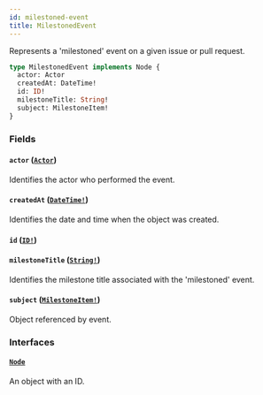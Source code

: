 ```yaml
---
id: milestoned-event
title: MilestonedEvent
---
```


Represents a 'milestoned' event on a given issue or pull request.

```graphql
type MilestonedEvent implements Node {
  actor: Actor
  createdAt: DateTime!
  id: ID!
  milestoneTitle: String!
  subject: MilestoneItem!
}
```

### Fields

#### `actor` ([`Actor`](/docs/api/interfaces/actor))

Identifies the actor who performed the event.

#### `createdAt` ([`DateTime!`](/docs/api/scalars/date-time))

Identifies the date and time when the object was created.

#### `id` ([`ID!`](/docs/api/scalars/id))

#### `milestoneTitle` ([`String!`](/docs/api/scalars/string))

Identifies the milestone title associated with the 'milestoned' event.

#### `subject` ([`MilestoneItem!`](/docs/api/unions/milestone-item))

Object referenced by event.

### Interfaces

#### [`Node`](/docs/api/interfaces/node)

An object with an ID.
